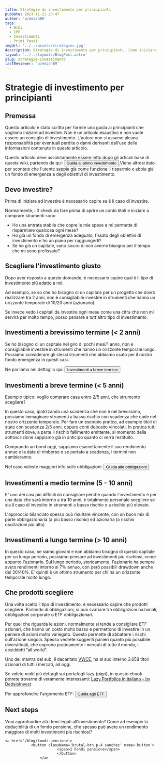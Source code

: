 ```yaml
---
title: Strategie di investimento per principianti
pubDate: 2023-11-21 23:47
author: 'u/emish89'
tags:
  - Wiki
  - IPF
  - Investimenti
  - Primi Passi
imgUrl: '../../assets/strategies.jpg'
description: Strategie di investimento per principianti. Come iniziare a investire partendo dagli obiettivi e dalla propensione al rischio.
layout: '../../layouts/BlogPost.astro'
slug: strategie-investimento
lastReviewer: 'u/emish89'
---
```


# Strategie di investimento per principianti

## Premessa

Questo articolo è stato scritto per fornire una guida ai principianti che vogliono iniziare ad investire. 
Non è un articolo esaustivo e non vuole essere un consiglio di investimento. 
L'autore non si assume alcuna responsabilità per eventuali perdite o danni derivanti dall'uso delle informazioni contenute in questo articolo.

Questo articolo deve assolutamente essere letto dopo gli articoli base di questa wiki, partendo da qui:
    <a href='/blog/guida-primo-investimento'>
                <button className='brutal-btn p-4 sanchez' name='button'>
                            <span>Guida al primo investimento</span>
                            </button>
                    </a>
Viene altresì dato per scontato che l'utente sappia già come funziona il risparmio e abbia già un fondo di emergenza e degli obiettivi di investimento.

## Devo investire?

Prima di iniziare ad investire è necessario capire se è il caso di investire. 

Normalmente, i 3 check da fare prima di aprire un conto titoli e iniziare a comprare strumenti sono:

- Ho una entrata stabile che copre le mie spese e mi permette di risparmiare qualcosa ogni mese?
- Ho già un fondo di emergenza adeguato, fissato degli obiettivi di investimento e ho un piano per raggiungerli?
- Se ho già un capitale, sono sicuro di non averne bisogno per il tempo che mi sono prefissato? 

## Scegliere l'investimento giusto

Dopo aver risposto a queste domande, è necessario capire qual è il tipo di investimento più adatto a noi.

Ad esempio, se so che ho bisogno di un capitale per un progetto che dovrò realizzare tra 2 anni, non è consigliabile investire in strumenti che hanno un orizzonte temporale di 10/20 anni (azionario).

Se invece vedo i capitali da investire ogni mese come una cifra che non mi servirà per molto tempo, posso pensare a tutt'altro tipo di investimento.

## Investimenti a brevissimo termine (< 2 anni)

Se ho bisogno di un capitale nel giro di pochi mesi/1 anno, non è consigliabile investire in strumenti che hanno un orizzonte temporale lungo.
Possiamo considerare gli stessi strumenti che abbiamo usato per il nostro fondo emergenza in questi casi.

Ne parliamo nel dettaglio qui:
    <a href='/blog/investimenti-liquidi'>
                <button className='brutal-btn p-4 sanchez' name='button'>
                            <span>Investimenti a breve termine</span>
                            </button>
                    </a>

## Investimenti a breve termine (< 5 anni)

Esempio tipico: voglio comprare casa entro 2/5 anni, che strumento scegliere?

In questo caso, ipotizzando una scadenza che non è nel brevissimo, possiamo immaginare strumenti a basso rischio con scadenza che cade nel nostro orizzonte temporale.
Per fare un esempio pratico, ad esempio titoli di stato con scadenza 2/5 anni, oppure conti deposito vincolati. 
In pratica tutti strumenti dove, a parte il rischio fallimento emittente, al momento della sottoscrizione sappiamo già in anticipo quanto ci verrà restituito.

Comprando un bond oggi, sappiamo esamettamente il suo rendimento annuo e la data di rimborso e se portato a scadenza, i termini non cambieranno.

Nel caso voleste maggiori info sulle obbligazioni:
 <a href='/blog/obbligazioni'>
             <button className='brutal-btn p-4 sanchez' name='button'>
                            <span>Guida alle obbligazioni</span>
                            </button>
                    </a>

## Investimenti a medio termine (5 - 10 anni)

E' uno dei casi più difficili da consigliare perchè quando l'investimento è per una data che sarà intorno a tra 10 anni, 
è totalmente personale scegliere se sia il caso di investire in strumenti a basso rischio o a rischio più elevato.

L'approccio bilanciato spesso può risultare vincente, con un buon mix di parte obbligazionaria (a più basso rischio) ed azionaria (a rischio oscillazioni più alto).

## Investimenti a lungo termine (> 10 anni)

In questo caso, se siamo giovani e non abbiamo bisogno di questo capitale per un lungo periodo, possiamo pensare ad investimenti più rischiosi, come appunto l'azionario.
Sul lungo periodo, storicamente, l'azionario ha sempre avuto rendimenti intorno al 7% annuo, con però possibili drawdown anche del 30/40%. 
E' quindi è un ottimo strumento per chi ha un orizzonte temporale molto lungo.

## Che prodotti scegliere

Una volta scelto il tipo di investimento, è necessario capire che prodotti scegliere. 
Parlando di obbligazioni, si può svariare tra obbligazioni nazionali, obbligazioni corporate o ETF obbligazionari.

Per quel che riguarda le azioni, normalmente si tende a consigliare ETF azionari, 
che hanno un costo molto basso e permettono di investire in un paniere di azioni molto variegato.
Questo permette di abbattere i rischi sull'azione singola.
Spesso vedrete suggeriti panieri quanto più possibile diversificati, che coprono praticamente i mercati di tutto il mondo, i cosiddetti "all world".

Uno dei mantra del sub, il decantato [VWCE](https://www.justetf.com/it/etf-profile.html?isin=IE00BK5BQT80), 
ha al suo interno 3.658 titoli azionari di tutti i mercati, ad oggi.

Se volete _molti_ più dettagli sui portafogli lazy (pigri), in questo ebook potrete trovarne di veramente interessanti: 
[Lazy Portfolios in italiano - by DedaloInvest](https://www.dedaloinvest.com/education/didattica-investimenti/lazy-portfolios)

Per approfondire l'argomento ETF:
    <a href='/blog/etf'>
                <button className='brutal-btn p-4 sanchez' name='button'>
                            <span>Guida agli ETF</span>
                            </button>
                    </a>


## Next steps

Vuoi approfondire altri temi legati all'investimento? Come ad esempio la deducibilità di un fondo pensione, 
che spesso può avere un rendimento maggiore di molti investimenti più rischiosi?

    <a href='/blog/fondi-pensione'>
                <button className='brutal-btn p-4 sanchez' name='button'>
                            <span>I Fondi pensione</span>
                            </button>
                    </a>
